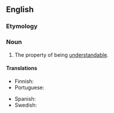 ==English==

===Etymology===
{{suffix|en|understand|ability}}

===Noun===
{{en-noun|-}}

# The property of being [[understandable]].

====Translations====
{{trans-top|The property of being understandable}}
* Finnish: {{t+|fi|ymmärrettävyys}}
* Portuguese: {{t|pt|compreensibilidade}}
{{trans-mid}}
* Spanish: {{t+|es|comprensibilidad|f}}
* Swedish: {{t+|sv|begriplighet|c}}
{{trans-bottom}}